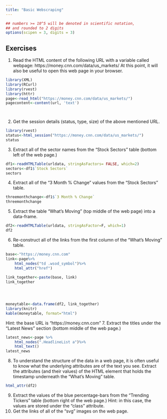 ```yaml
---
title: "Basic Webscraping"
---
```


<style type="text/css">
.table {

    width: 80%;
    margin-left:10%; 
    margin-right:10%;
}
</style>
```r
## numbers >= 10^5 will be denoted in scientific notation,
## and rounded to 2 digits
options(scipen = 3, digits = 3)
```



## Exercises

1. Read the HTML content of the following URL with a variable called webpage: https://money.cnn.com/data/us_markets/ At this point, it will also be useful to open this web page in your browser.
```r
library(XML)
library(RCurl)
library(rvest)
library(httr)
page<-read_html("https://money.cnn.com/data/us_markets/")
pagecontent<-content(url, 'text')

  
```
2. Get the session details (status, type, size) of the above mentioned URL.
```r
library(rvest)
status<-html_session("https://money.cnn.com/data/us_markets/")
status
```

3. Extract all of the sector names from the “Stock Sectors” table (bottom left of the web page.)
```r
df1<-readHTMLTable(urldata, stringAsFactors= FALSE, which=2)
sectors<-df1$`Stock Sectors`
sectors


```
4. Extract all of the “3 Month % Change” values from the “Stock Sectors” table.
```r
threemonthchange<-df1$`3 Month % Change`
threemonthchange
```
5. Extract the table “What’s Moving” (top middle of the web page) into a data-frame.
```r
df2<-readHTMLTable(urldata, stringAsFactor=F, which=1)
df2
```
6. Re-construct all of the links from the first column of the “What’s Moving” table.
```r
base<-"https://money.cnn.com"
link<-page%>%
    html_nodes("td .wsod_symbol")%>%
    html_attr("href")
   
link_together<-paste(base, link)
link_together




moneytable<-data.frame(df2, link_together)
library(knitr)
kable(moneytable, format="html")
```
Hint: the base URL is “https://money.cnn.com”
7. Extract the titles under the “Latest News” section (bottom middle of the web page.)
```r
latest_news<-page %>%
    html_nodes(".HeadlineList a")%>%
    html_text()
latest_news


```
8. To understand the structure of the data in a web page, it is often useful to know what the underlying attributes are of the text you see.
Extract the attributes (and their values) of the HTML element that holds the timestamp underneath the “What’s Moving” table.
```r
html_attr(df2)

```
9. Extract the values of the blue percentage-bars from the “Trending Tickers” table (bottom right of the web page.)
Hint: in this case, the values are stored under the “class” attribute.
10. Get the links of all of the “svg” images on the web page.
